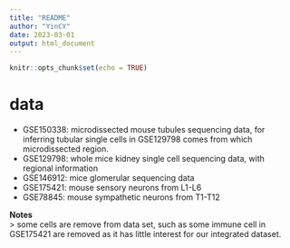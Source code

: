 ```yaml
---
title: "README"
author: "YinCY"
date: 2023-03-01
output: html_document
---
```


```r
knitr::opts_chunk$set(echo = TRUE)
```


# data
- GSE150338: microdissected mouse tubules sequencing data, for inferring tubular single cells in GSE129798 comes from which microdissected region.
- GSE129798: whole mice kidney single cell sequencing data, with regional information  
- GSE146912: mice glomerular sequencing data  
- GSE175421: mouse sensory neurons from L1-L6  
- GSE78845: mouse sympathetic neurons from T1-T12  


**Notes**  
> some cells are remove from data set, such as some immune cell in GSE175421 are removed as it has little interest for our integrated dataset. 








